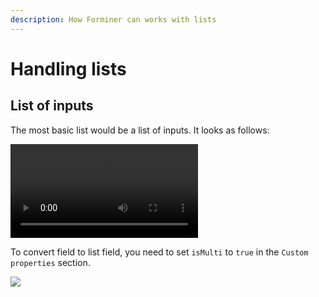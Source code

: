 ```yaml
---
description: How Forminer can works with lists
---
```



# Handling lists

## List of inputs

The most basic list would be a list of inputs. It looks as follows:

<video controls>
  <source src={listOfSuggestionsVideo} />
</video>
<br />

To convert field to list field, you need to set `isMulti` to `true` in the `Custom properties` section.

![](../assets/15335427.webp)
